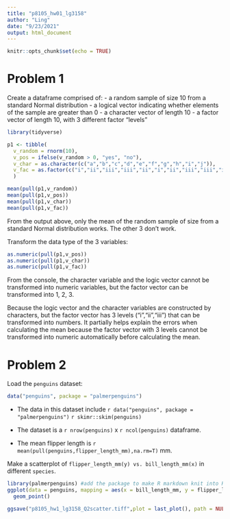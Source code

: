```yaml
---
title: "p8105_hw01_lg3158"
author: "Ling"
date: "9/23/2021"
output: html_document
---
```


```r
knitr::opts_chunk$set(echo = TRUE)
```
# Problem 1
Create a dataframe comprised of:
  - a random sample of size 10 from a standard Normal distribution
  - a logical vector indicating whether elements of the sample are greater than 0
  - a character vector of length 10
  - a factor vector of length 10, with 3 different factor “levels”
```r
library(tidyverse)

p1 <- tibble(
  v_random = rnorm(10),
  v_pos = ifelse(v_random > 0, "yes", "no"),
  v_char = as.character(c("a","b","c","d","e","f","g","h","i","j")),
  v_fac = as.factor(c("i","ii","iii","iii","ii","i","ii","iii","iii","iii"))
  )

mean(pull(p1,v_random))
mean(pull(p1,v_pos))
mean(pull(p1,v_char))
mean(pull(p1,v_fac))

```
From the output above, only the mean of the random sample of size from a standard Normal distribution works. The other 3 don't work.

Transform the data type of the 3 variables:
```r
as.numeric(pull(p1,v_pos))
as.numeric(pull(p1,v_char))
as.numeric(pull(p1,v_fac))
```
  From the console, the character variable and the logic vector cannot be transformed into numeric variables, but the factor vector can be transformed into 1, 2, 3.

Because the logic vector and the character variables are constructed by characters, but the factor vector has 3 levels ("i","ii","iii") that can be transformed into numbers. It partially helps explain the errors when calculating the mean because the factor vector with 3 levels cannot be transformed into numeric automatically before calculating the mean.

# Problem 2

Load the `penguins` dataset:

```r
data("penguins", package = "palmerpenguins")
```
  - The data in this dataset include 
    `r data("penguins", package = "palmerpenguins")`
    `r skimr::skim(penguins)`
  
  - The dataset is a `r nrow(penguins)` x `r ncol(penguins)` dataframe.
  
  - The mean flipper length is `r mean(pull(penguins,flipper_length_mm),na.rm=T)` mm.

Make a scatterplot of `flipper_length_mm(y) vs. bill_length_mm(x)` in different `species`.
```r
library(palmerpenguins) #add the package to make R markdown knit into Html
ggplot(data = penguins, mapping = aes(x = bill_length_mm, y = flipper_length_mm, color = species)) +
  geom_point()

ggsave("p8105_hw1_lg3158_Q2scatter.tiff",plot = last_plot(), path = NULL)

```


